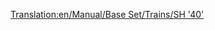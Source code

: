 [[Translation:en/Manual/Base Set/Trains/SH '40']]
{{hu/Manual/Base Set/Trains/Navbox Mozdonyok}}
{{hu/Manual/Base Set/Trains/Vonatok|Name=SH "40"
|Image=[[File:en/Manual/Base Set/Trains/Sh40.png]]
|Cost=£35,156 ($70.312)
|Speed=177 km/h (110 mph)
|Weight=82 t
|Power=5,000 LE (3.728 kW)
|Annual=£2,882 ($5.764)
|Designed=1973
|Lifespan=23
|Capacity=N/A
|Description=
|Leírás=
|Valósság=''British Rail 87'' sorozat
}}